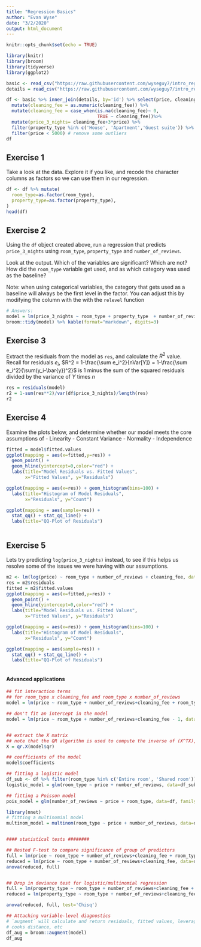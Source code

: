 ```yaml
---
title: "Regression Basics"
author: "Evan Wyse"
date: "3/2/2020"
output: html_document
---
```


```r
knitr::opts_chunk$set(echo = TRUE)
```

```r
library(knitr)
library(broom)
library(tidyverse)
library(ggplot2)


```


```r

basic <- read_csv("https://raw.githubusercontent.com/wyseguy7/intro_regression/master/data/airbnb_basic.csv")
details = read_csv("https://raw.githubusercontent.com/wyseguy7/intro_regression/master/data/airbnb_details.csv")

df <- basic %>% inner_join(details, by='id') %>% select(price, cleaning_fee, property_type, room_type, number_of_reviews, review_scores_rating) %>%  extract(cleaning_fee, "cleaning_fee") %>%
  mutate(cleaning_fee = as.numeric(cleaning_fee)) %>%
  mutate(cleaning_fee = case_when(is.na(cleaning_fee)~ 0,
                                  TRUE ~ cleaning_fee))%>%
  mutate(price_3_nights= cleaning_fee+3*price) %>%
  filter(property_type %in% c('House', 'Apartment','Guest suite')) %>%
  filter(price < 5000) # remove some outliers
df
```
## Exercise 1
Take a look at the data. Explore it if you like, and recode the character columns as factors so we can use them in our regression. 
```r

df <- df %>% mutate(
  room_type=as.factor(room_type),
  property_type=as.factor(property_type),
)
head(df)
```



## Exercise 2

Using the `df` object created above, run a regression that predicts `price_3_nights` using `room_type`, `property_type` and `number_of_reviews`. 

Look at the output. Which of the variables are significant? Which are not? How did the `room_type` variable get used, and as which category was used as the baseline? 

Note: when using categorical variables, the category that gets used as a baseline will always be the first level in the factor. You can adjust this by modifying the column with the with the `relevel` function
```r


# Answers: 
model = lm(price_3_nights ~ room_type + property_type  + number_of_reviews, data=df)
broom::tidy(model) %>% kable(format="markdown", digits=3) 
```

## Exercise 3
Extract the residuals from the model as `res`, and calculate the $R^2$ value. Recall for residuals $e_i$, $R^2 =  1-\frac{\sum e_i^2}{nVar[Y]} = 1-\frac{\sum e_i^2}{\sum(y_i-\bar{y})^2}$ is 1 minus the sum of the squared residuals divided by the variance of $Y$ times $n$

```r

res = residuals(model)
r2 = 1-sum(res**2)/var(df$price_3_nights)/length(res)
r2
```

## Exercise 4
Examine the plots below, and determine whether our model meets the core assumptions of
- Linearity
- Constant Variance
- Normality
- Independence
```r
fitted = model$fitted.values
ggplot(mapping = aes(x=fitted,y=res)) + 
  geom_point() + 
  geom_hline(yintercept=0,color="red") +
  labs(title="Model Residuals vs. Fitted Values", 
       x="Fitted Values", y="Residuals")

ggplot(mapping = aes(x=res)) + geom_histogram(bins=100) + 
  labs(title="Histogram of Model Residuals", 
       x="Residuals", y="Count")

ggplot(mapping = aes(sample=res)) + 
  stat_qq() + stat_qq_line() +  
  labs(title="QQ-Plot of Residuals")



```

## Exercise 5
Lets try predicting `log(price_3_nights)` instead, to see if this helps us resolve some of the issues we were having with our assumptions. 

```r
m2 <- lm(log(price) ~ room_type + number_of_reviews + cleaning_fee, data=df)
res = m2$residuals
fitted = m2$fitted.values
ggplot(mapping = aes(x=fitted,y=res)) + 
  geom_point() + 
  geom_hline(yintercept=0,color="red") +
  labs(title="Model Residuals vs. Fitted Values", 
       x="Fitted Values", y="Residuals")

ggplot(mapping = aes(x=res)) + geom_histogram(bins=100) + 
  labs(title="Histogram of Model Residuals", 
       x="Residuals", y="Count")

ggplot(mapping = aes(sample=res)) + 
  stat_qq() + stat_qq_line() +  
  labs(title="QQ-Plot of Residuals")



```


#### Advanced applications
```r

## fit interaction terms
## for room_type x cleaning_fee and room_type x number_of_reviews
model = lm(price ~ room_type + number_of_reviews+cleaning_fee + room_type*(number_of_reviews + cleaning_fee), data=df)

## don't fit an intercept in the model  
model = lm(price ~ room_type + number_of_reviews+cleaning_fee - 1, data=df)


## extract the X matrix
## note that the QR algorithm is used to compute the inverse of (X^TX), so results aren't completely precise
X = qr.X(model$qr)

## coefficients of the model  
model$coefficients 

## fitting a logistic model 
df_sub <- df %>% filter(room_type %in% c('Entire room', 'Shared room'))
logistic_model = glm(room_type ~ price + number_of_reviews, data=df_sub, family=binomial)

## fitting a Poisson model
pois_model = glm(number_of_reviews ~ price + room_type, data=df, family=poisson)

library(nnet)
# fitting a multinomial model
multinom_model = multinom(room_type ~ price + number_of_reviews, data=df)


#### statistical tests ########

## Nested F-test to compare significance of group of predictors
full = lm(price ~ room_type + number_of_reviews+cleaning_fee + room_type*(number_of_reviews + cleaning_fee), data=df)
reduced = lm(price ~ room_type + number_of_reviews+cleaning_fee, data=df)
anova(reduced, full)


## Drop in deviance test for logistic/multinomial regression
full = lm(property_type ~ room_type + number_of_reviews+cleaning_fee + room_type*(number_of_reviews + cleaning_fee), data=df)
reduced = lm(property_type ~ room_type + number_of_reviews+cleaning_fee, data=df)

anova(reduced, full, test='Chisq')

## Attaching variable-level diagnostics
# `augment` will calculate and return residuals, fitted values, leverage
# cooks distance, etc
df_aug = broom::augment(model)
df_aug

```





